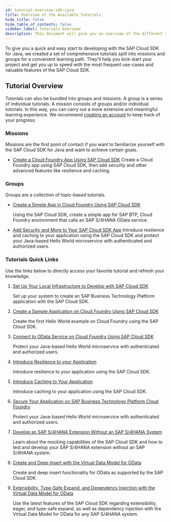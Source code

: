 ```yaml
---
id: tutorial-overview-sdk-java
title: Overview of the Available Tutorials
hide_title: false
hide_table_of_contents: false
sidebar_label: Tutorials Overview
description: This document will give you an overview of the different tutorials for the SAP Cloud SDK for Java.
---
```


To give you a quick and easy start to developing with the SAP Cloud SDK for Java, we created a set of comprehensive tutorials split into missions and groups for a convenient learning path.
They'll help you kick-start your project and get you up to speed with the most frequent use-cases and valuable features of the SAP Cloud SDK.

## Tutorial Overview

Tutorials can also be bundled into groups and missions.
A group is a series of individual tutorials.
A mission consists of groups and/or individual tutorials.
In this way, you can carry out a more extensive and meaningful learning experience.
We recommend [creating an account](https://developers.sap.com/bin/fiji/es/login.sapdxdevs.html) to keep track of your progress.

### Missions

Missions are the first point of contact if you want to familiarize yourself with the SAP Cloud SDK for Java and want to achieve certain goals.

- [Create a Cloud Foundry App Using SAP Cloud SDK](https://developers.sap.com/mission.cloudsdk-cf-app.html)
  Create a Cloud Foundry app using SAP Cloud SDK, then add security and other advanced features like resilience and caching.

### Groups

Groups are a collection of topic-based tutorials.

- [Create a Simple App in Cloud Foundry Using SAP Cloud SDK](https://developers.sap.com/group.s4sdk-cloud-foundry.html)

  Using the SAP Cloud SDK, create a simple app for SAP BTP, Cloud Foundry environment that calls an SAP S/4HANA OData service.

- [Add Security and More to Your SAP Cloud SDK App](https://developers.sap.com/group.cloudsdk-more-features.html)
  Introduce resilience and caching to your application using the SAP Cloud SDK and protect your Java-based Hello World microservice with authenticated and authorized users.

### Tutorials Quick Links

Use the links below to directly access your favorite tutorial and refresh your knowledge.

1. [Set Up Your Local Infrastructure to Develop with SAP Cloud SDK](https://developers.sap.com/tutorials/s4sdk-setup.html)

   Set up your system to create an SAP Business Technology Platform application with the SAP Cloud SDK.

2. [Create a Sample Application on Cloud Foundry Using SAP Cloud SDK](https://developers.sap.com/tutorials/s4sdk-cloud-foundry-sample-application.html)

   Create the first Hello World example on Cloud Foundry using the SAP Cloud SDK.

3. [Connect to OData Service on Cloud Foundry Using SAP Cloud SDK](https://developers.sap.com/tutorials/s4sdk-odata-service-cloud-foundry.html)

   Protect your Java-based Hello World microservice with authenticated and authorized users.

4. [Introduce Resilience to your Application](https://developers.sap.com/tutorials/s4sdk-resilience.html)

   Introduce resilience to your application using the SAP Cloud SDK.

5. [Introduce Caching to Your Application](https://developers.sap.com/tutorials/s4sdk-caching.html)

   Introduce caching to your application using the SAP Cloud SDK.

6. [Secure Your Application on SAP Business Technology Platform Cloud Foundry](https://developers.sap.com/tutorials/s4sdk-secure-cloudfoundry.html)

   Protect your Java-based Hello World microservice with authenticated and authorized users.

7. [Develop an SAP S/4HANA Extension Without an SAP S/4HANA System](https://developers.sap.com/tutorials/cloudsdk-mocking-capabilities.html)

   Learn about the mocking capabilities of the SAP Cloud SDK and how to test and develop your SAP S/4HANA extension without an SAP S/4HANA system.

8. [Create and Deep Insert with the Virtual Data Model for OData](https://developers.sap.com/tutorials/cloudsdk-virtual-data-model-odata.html)

   Create and deep insert functionality for OData as supported by the SAP Cloud SDK.

9. [Extensibility, Type-Safe Expand, and Dependency Injection with the Virtual Data Model for OData](https://developers.sap.com/tutorials/cloudsdk-extensibility-type-safe-expand.html)

   Use the latest features of the SAP Cloud SDK regarding extensibility, eager, and type-safe expand, as well as dependency injection with the Virtual Data Model for OData for any SAP S/4HANA system.

